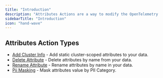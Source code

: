 ```yaml
---
title: "Introduction"
description: "Attributes Actions are a way to modify the OpenTelemetry data recorded by Odigos Sources, before it is exported to your destinations."
sidebarTitle: "Introduction"
icon: "hand-wave"
---
```


## Attributes Action Types

- [Add Cluster Info](/pipeline/actions/attributes/addclusterinfo) - Add static cluster-scoped attributes to your data.
- [Delete Attribute](/pipeline/actions/attributes/deleteattribute) - Delete attributes by name from your data.
- [Rename Attribute](/pipeline/actions/attributes/rename-attribute) - Rename attributes by name in your data.
- [Pii Masking](/pipeline/actions/attributes/piimasking) - Mask attributes value by PII Category.
